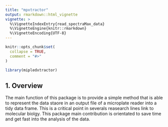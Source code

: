 ```yaml
---
title: "mpxtractor"
output: rmarkdown::html_vignette
vignette: >
  %\VignetteIndexEntry{read_spectraMax_data}
  %\VignetteEngine{knitr::rmarkdown}
  %\VignetteEncoding{UTF-8}
---
```


```r
knitr::opts_chunk$set(
  collapse = TRUE,
  comment = "#>"
)
```

```r
library(mipledxtractor)
```

## 1. Overview
The main function of this package is to provide a simple method that is able to represent the data staore in an output file of a microplate reader into a tidy data frame. This is a critical point in severals reasearch lines link to molecular biolgy. This package main contribution is orientated to save time and get fast into the analysis of the data.
